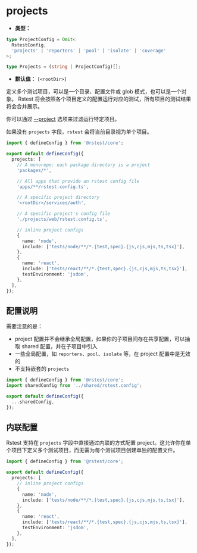 # projects

- **类型：**

```ts
type ProjectConfig = Omit<
  RstestConfig,
  'projects' | 'reporters' | 'pool' | 'isolate' | 'coverage'
>;

type Projects = (string | ProjectConfig)[];
```

- **默认值：** `[<rootDir>]`

定义多个测试项目，可以是一个目录、配置文件或 glob 模式，也可以是一个对象。 Rstest 将会按照各个项目定义的配置运行对应的测试，所有项目的测试结果将会合并展示。

你可以通过 [--project](/guide/basic/test-filter#根据项目名称过滤) 选项来过滤运行特定项目。

如果没有 `projects` 字段，`rstest` 会将当前目录视为单个项目。

```ts name='rstest.config.ts'
import { defineConfig } from '@rstest/core';

export default defineConfig({
  projects: [
    // A monorepo: each package directory is a project
    'packages/*',

    // All apps that provide an rstest config file
    'apps/**/rstest.config.ts',

    // A specific project directory
    '<rootDir>/services/auth',

    // A specific project's config file
    './projects/web/rstest.config.ts',

    // inline project configs
    {
      name: 'node',
      include: ['tests/node/**/*.{test,spec}.{js,cjs,mjs,ts,tsx}'],
    },
    {
      name: 'react',
      include: ['tests/react/**/*.{test,spec}.{js,cjs,mjs,ts,tsx}'],
      testEnvironment: 'jsdom',
    },
  ],
});
```

## 配置说明

需要注意的是：

- project 配置并不会继承全局配置，如果你的子项目间存在共享配置，可以抽取 shared 配置，并在子项目中引入
- 一些全局配置，如 `reporters`、`pool`、`isolate` 等，在 project 配置中是无效的
- 不支持嵌套的 `projects`

```ts title='packages/pkg-a/rstest.config.ts'
import { defineConfig } from '@rstest/core';
import sharedConfig from '../shared/rstest.config';

export default defineConfig({
  ...sharedConfig,
});
```

## 内联配置

Rstest 支持在 `projects` 字段中直接通过内联的方式配置 project。这允许你在单个项目下定义多个测试项目，而无需为每个测试项目创建单独的配置文件。

```ts name='rstest.config.ts'
import { defineConfig } from '@rstest/core';

export default defineConfig({
  projects: [
    // inline project configs
    {
      name: 'node',
      include: ['tests/node/**/*.{test,spec}.{js,cjs,mjs,ts,tsx}'],
    },
    {
      name: 'react',
      include: ['tests/react/**/*.{test,spec}.{js,cjs,mjs,ts,tsx}'],
      testEnvironment: 'jsdom',
    },
  ],
});
```
